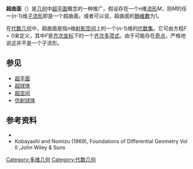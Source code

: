 '''超曲面'''（{{lang-en|hypersurface}}）是[[几何|几何]]中[[超平面|超平面]]概念的一种推广。假设存在一个''n''维[[流形|流形]]''M''，则''M''的任一(''n''-1)维[[子流形|子流形]]即是一个超曲面。或者可以说，超曲面的[[餘維數|餘維數]]为1。

在[[代数几何|代数几何]]中，超曲面是指''n''维[[射影空间|射影空间]]上的一个(''n''-1)维的[[代数集|代数集]]。它可由方程<math>F = 0</math>来定义，其中''F''是[[齐次坐标|齐次坐标]]下的一个[[齐次多项式|齐次多项式]]。由于可能存在[[奇点|奇点]]，严格地说这并不是一个子流形。

== 参见 ==
* [[超平面|超平面]]
* [[超球体|超球体]]
* [[超空间|超空间]]
* [[仿射球体|仿射球体]]

== 参考资料 ==
*{{Springer|id=H/h048520|title=Hypersurface}}
* Kobayashi and Nomizu (1969), Foundations of Differential Geometry Vol II ,John Wiley & Sons

{{数学小作品}}
{{维度}}

[[Category:多维几何|Category:多维几何]]
[[Category:代数几何|Category:代数几何]]